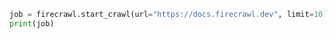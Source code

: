 ```python Python
job = firecrawl.start_crawl(url="https://docs.firecrawl.dev", limit=10)
print(job)
```
